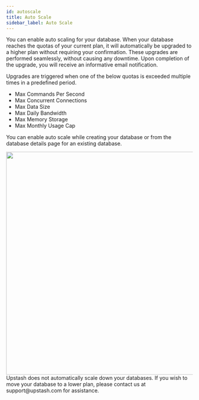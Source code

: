 ```yaml
---
id: autoscale
title: Auto Scale
sidebar_label: Auto Scale
---
```


You can enable auto scaling for your database. When your database reaches the quotas of your current plan, it will automatically be upgraded to a higher plan without requiring your confirmation. These upgrades are performed seamlessly, without causing any downtime. Upon completion of the upgrade, you will receive an informative email notification.

Upgrades are triggered when one of the below quotas is exceeded multiple times in a predefined period.

-   Max Commands Per Second
-   Max Concurrent Connections
-   Max Data Size
-   Max Daily Bandwidth
-   Max Memory Storage
-   Max Monthly Usage Cap

You can enable auto scale while creating your database or from the database details page for an existing database.

<Frame>
    <Frame>
        <img src="/img/autoscale/autoscale.png" width="600" />
    </Frame>
</Frame>

<Info>
    Upstash does not automatically scale down your databases. If you wish to
    move your database to a lower plan, please contact us at support@upstash.com
    for assistance.
</Info>
